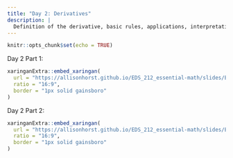 ```yaml
---
title: "Day 2: Derivatives"
description: |
  Definition of the derivative, basic rules, applications, interpretation, examples in EDS
---
```


```r
knitr::opts_chunk$set(echo = TRUE)
```

Day 2 Part 1:

```r
xaringanExtra::embed_xaringan(
  url = "https://allisonhorst.github.io/EDS_212_essential-math/slides/EDS_212_day-2-part-1-slides.html",
  ratio = "16:9",
  border = "1px solid gainsboro"
)
```

Day 2 Part 2:

```r
xaringanExtra::embed_xaringan(
  url = "https://allisonhorst.github.io/EDS_212_essential-math/slides/EDS_212_day-2-part-2-slides.html",
  ratio = "16:9",
  border = "1px solid gainsboro"
)
```
